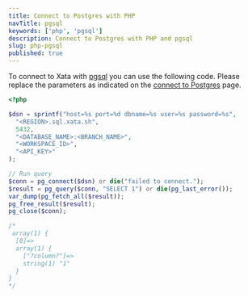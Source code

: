 ```yaml
---
title: Connect to Postgres with PHP
navTitle: pgsql
keywords: ['php', 'pgsql']
description: Connect to Postgres with PHP and pgsql
slug: php-pgsql
published: true
---
```


To connect to Xata with [pgsql](https://www.php.net/manual/en/book.pgsql.php) you can use the following code.
Please replace the parameters as indicated on the [connect to Postgres](/docs/postgres) page.

```php
<?php

$dsn = sprintf("host=%s port=%d dbname=%s user=%s password=%s",
  "<REGION>.sql.xata.sh",
  5432,
  "<DATABASE_NAME>:<BRANCH_NAME>",
  "<WORKSPACE_ID>",
  "<API_KEY>"
);

// Run query
$conn = pg_connect($dsn) or die("failed to connect.");
$result = pg_query($conn, "SELECT 1") or die(pg_last_error());
var_dump(pg_fetch_all($result));
pg_free_result($result);
pg_close($conn);

/*
 array(1) {
  [0]=>
  array(1) {
    ["?column?"]=>
    string(1) "1"
  }
}
*/
```
